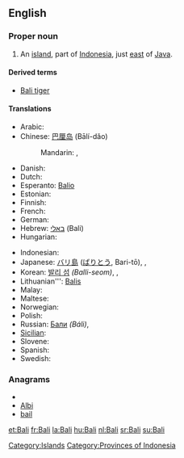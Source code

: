{{also|bali}}
==English==
{{wikipedia}}

===Proper noun===
{{en-proper noun}}

# An [[island]], part of [[Indonesia]], just [[east]] of [[Java]].

====Derived terms====
* [[Bali tiger]]

====Translations====
{{trans-top|name of island}}
* Arabic: {{t|ar|بالي|m|tr=baaliy|sc=Arab}}
* Chinese: [[巴厘岛]] (Bālí-dǎo)
*: Mandarin: {{t|zh|巴厘島|sc=Hani}}, {{t|zh|巴厘岛|tr=Bālí dǎo|sc=Hani}}
* Danish: {{t-|da|Bali}}
* Dutch: {{t+|nl|Bali}}
* Esperanto: [[Balio]]
* Estonian: {{t+|et|Bali}}
* Finnish: {{t-|fi|Bali}}
* French: {{t+|fr|Bali}}
* German: {{t-|de|Bali|n}}
* Hebrew: [[באלי]] (Bali)
* Hungarian: {{t+|hu|Bali}}
{{trans-mid}}
* Indonesian: {{t-|id|Bali|xs=Indonesian}}
* Japanese: [[バリ島]] ([[ばりとう]], Bari-tō), {{t|ja|バリ島|tr=ばりとう, Bari-tō|sc=Jpan}}, {{t|ja|バリ|tr=Bari|sc=Jpan}}
* Korean: [[발리 섬]] ''(Balli-seom)'', {{t|ko|발리 섬|tr=Balli-seom|sc=Kore}}, {{t|ko|발리|tr=Balli|sc=Kore}}
* Lithuanian''': [[Balis]]
* Malay: {{t-|ms|Bali|xs=Malay}}
* Maltese: {{t-|mt|Bali|xs=Maltese}}
* Norwegian: {{t-|no|Bali}}
* Polish: {{t-|pl|Bali}}
* Russian: [[Бали]] ''(Báli)'', {{t|ru|Бали|m|tr=Báli|sc=Cyrl}}
* [[Sicilian]]: {{t-|scn|Bali|xs=Sicilian}}
* Slovene: {{t-|sl|Bali}}
* Spanish: {{t-|es|Bali}}
* Swedish: {{t-|sv|Bali}}
{{trans-bottom}}

===Anagrams===
* {{alphagram|abil}}
* [[Albi#English|Albi]]
* [[bail#English|bail]]


[[Category:Islands]]
[[Category:Provinces of Indonesia]]

[[et:Bali]]
[[fr:Bali]]
[[la:Bali]]
[[hu:Bali]]
[[nl:Bali]]
[[sr:Bali]]
[[su:Bali]]